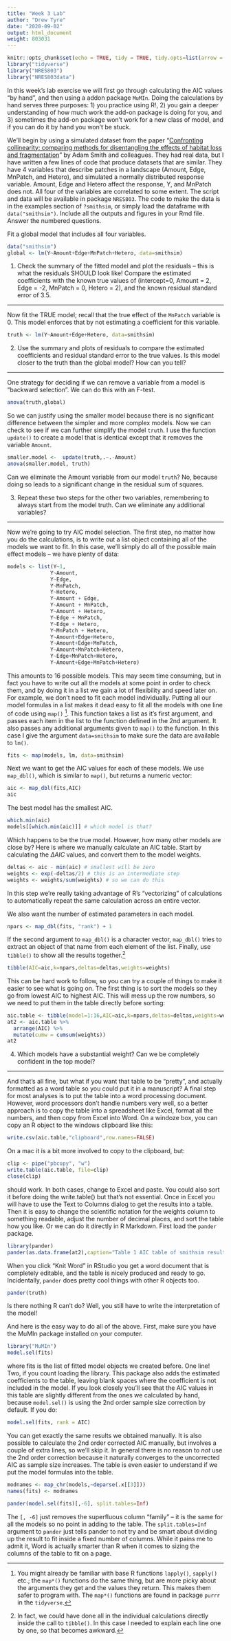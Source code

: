```yaml
---
title: "Week 3 Lab"
author: "Drew Tyre"
date: "2020-09-02"
output: html_document
weight: 803031
---
```


```r
knitr::opts_chunk$set(echo = TRUE, tidy = TRUE, tidy.opts=list(arrow = TRUE, width.cutoff=60), eval = FALSE)
library("tidyverse")
library("NRES803")
library("NRES803data")
```

In this week’s lab exercise we will first go through calculating the AIC values "by hand", and then using a addon package `MuMIn`. Doing the calculations by hand serves three purposes: 1) you practice using R!, 2) you gain a deeper understanding of how much work the add-on package is doing for you, and 3) sometimes the add-on package won’t work for a new class of model, and if you can do it by hand you won’t be stuck.

We’ll begin by using a simulated dataset from the paper "[Confronting collinearity: comparing methods for disentangling the effects of habitat loss and fragmentation](http://rdcu.be/vG1r)" by Adam Smith and colleagues. They had real data, but I have written a few lines of code that produce datasets that are similar. They have 4 variables that describe patches in a landscape (Amount, Edge, MnPatch, and Hetero), and simulated a normally distributed response variable. Amount, Edge and Hetero affect the response, Y, and MnPatch does not. All four of the variables are correlated to some extent. The script and data will be available in package `NRES803`. The code to make the data is in the examples section of `?smithsim`, or simply load the dataframe with `data("smithsim")`.  Include all the outputs and figures in your Rmd file. Answer the numbered questions. 

Fit a global model that includes all four variables. 
```r
data("smithsim")
global <- lm(Y~Amount+Edge+MnPatch+Hetero, data=smithsim)
```

(@) Check the summary of the fitted model and plot the residuals – this is what the residuals SHOULD look like! Compare the estimated coefficients with the known true values of (intercept=0, Amount = 2, Edge = -2, MnPatch = 0, Hetero = 2), and the known residual standard error of 3.5.

------

Now fit the TRUE model; recall that the true effect of the `MnPatch` variable is 0. This model enforces that by not estimating a coefficient for this variable. 

```r
truth <- lm(Y~Amount+Edge+Hetero, data=smithsim)

```

(@) Use the summary and plots of residuals to compare the estimated coefficients and residual standard error to the true values. Is this model closer to the truth than the global model? How can you tell?

-----

One strategy for deciding if we can remove a variable from a model is "backward selection". We can do this with an F-test.

```r
anova(truth,global)
```

So we can justify using the smaller model because there is no significant difference between the simpler and more complex models. Now we can check to see if we can further simplify the model `truth`. I use the function `update()` to create a model that is identical except that it removes the variable `Amount`.

```r
smaller.model <-  update(truth,.~.-Amount)
anova(smaller.model, truth)
```

Can we eliminate the Amount variable from our model `truth`? No, because doing so leads to a significant change in the residual sum of squares. 

(@) Repeat these two steps for the other two variables, remembering to always start from the model truth. Can we eliminate any additional variables?

------

Now we’re going to try AIC model selection. The first step, no matter how you do the calculations, is to write out a list object containing all of the models we want to fit. In this case, we’ll simply do all of the possible main effect models – we have plenty of data:

```r
models <- list(Y~1,
              Y~Amount,
              Y~Edge,
              Y~MnPatch,
              Y~Hetero,
              Y~Amount + Edge,
              Y~Amount + MnPatch,
              Y~Amount + Hetero,
              Y~Edge + MnPatch,
              Y~Edge + Hetero,
              Y~MnPatch + Hetero,
              Y~Amount+Edge+Hetero,
              Y~Amount+Edge+MnPatch,
              Y~Amount+MnPatch+Hetero,
              Y~Edge+MnPatch+Hetero,
              Y~Amount+Edge+MnPatch+Hetero)
```

This amounts to 16 possible models. This may seem time consuming, but in fact you have to write out all the models at some point in order to check them, and by doing it in a list we gain a lot of flexibility and speed later on. For example, we don’t need to fit each model individually.
Putting all our model formulas in a list makes it dead easy to fit all the models with one line of code using `map()` [^mapvslapply]. This function takes a list as it's first argument, and passes each item in the list to the function defined in the 2nd argument. It also passes any additional arguments given to `map()` to the function. In this case I give the argument `data=smithsim` to make sure the data are available to `lm()`.

[^mapvslapply]: You might already be familiar with base R functions `lapply()`, `sapply()` etc.; the `map*()` functions do the same thing, but are more picky about the arguments they get and the values they return. This makes them safer to program with. The `map*()` functions are found in package `purrr` in the `tidyverse`.

```r
fits <- map(models, lm, data=smithsim)

```
Next we want to get the AIC values for each of these models. We use `map_dbl()`, which is similar to `map()`, but returns a numeric vector:

```r
aic <- map_dbl(fits,AIC)
aic
```

The best model has the smallest AIC. 

```r
which.min(aic)
models[[which.min(aic)]] # which model is that?
```

Which happens to be the true model. However, how many other models are close by? Here is where we manually calculate an AIC table. Start by calculating the $\Delta AIC$ values, and convert them to the model weights.

```r
deltas <- aic - min(aic) # smallest will be zero
weights <- exp(-deltas/2) # this is an intermediate step
weights <- weights/sum(weights) # so we can do this
```

In this step we’re really taking advantage of R’s “vectorizing” of calculations to automatically repeat the same calculation across an entire vector.

We also want the number of estimated parameters in each model.
```r
npars <- map_dbl(fits, "rank") + 1
```

If the second argument to `map_dbl()` is a character vector,
`map_dbl()` tries to extract an object of that name from each element of the list. Finally, use `tibble()` to show all the results together.[^usedataframe]

[^usedataframe]: In fact, we could have done all in the individual calculations directly inside the call to `tibble()`. In this case I needed to explain each line one by one, so that becomes awkward.

```r
tibble(AIC=aic,k=npars,deltas=deltas,weights=weights)
```

This can be hard work to follow, so you can try a couple of things to make it easier to see what is going on. The first thing is to sort the models so they go from lowest AIC to highest AIC. This will mess up the row numbers, so we need to put them in the table directly before sorting:

```r
aic.table <- tibble(model=1:16,AIC=aic,k=npars,deltas=deltas,weights=weights)
at2 <- aic.table %>%
  arrange(AIC) %>%
  mutate(cumw = cumsum(weights))
at2
```

(@) Which models have a substantial weight? Can we be completely confident in the top model?

-----

And that's all fine, but what if you want that table to be "pretty", and actually formatted as a word table so you could put it in a manuscript? A final step for most analyses is to put the table into a word processing document. However, word processors don’t handle numbers very well, so a better approach is to copy the table into a spreadsheet like Excel, format all the numbers, and then copy from Excel into Word. On a windoze box, you can copy an R object to the windows clipboard like this:
```r
write.csv(aic.table,"clipboard",row.names=FALSE)
```

On a mac it is a bit more involved to copy to the clipboard, but:
```r
clip <- pipe("pbcopy", "w")
write.table(aic.table, file=clip)
close(clip) 
```

should work. In both cases, change to Excel and paste. You could also sort it before doing the write.table() but that’s not essential. Once in Excel you will have to use the Text to Columns dialog to get the results into a table. Then it is easy to change the scientific notation for the weights column to something readable, adjust the number of decimal places, and sort the table how you like.
Or we can do it directly in R Markdown. First load the `pander` package.
```r
library(pander)
pander(as.data.frame(at2),caption="Table 1 AIC table of smithsim results.")
```

When you click "Knit Word" in RStudio you get a word document that is completely editable, and the table is nicely produced and ready to go. 
Incidentally, `pander` does pretty cool things with other R objects too. 

```r
pander(truth)
```

Is there nothing R can't do? Well, you still have to write the interpretation of the model! 

And here is the easy way to do all of the above.
First, make sure you have the MuMIn package installed on your computer.
```r
library("MuMIn")
model.sel(fits)
```
where fits is the list of fitted model objects we created before. One line! Two, if you count loading the library. This package also adds the estimated coefficients to the table, leaving 
blank spaces where the coefficient is not included in the model. 
If you look closely you’ll see that the AIC values in this table are slightly different from the ones we calculated by hand, because `model.sel()` is using the 2nd order sample size correction by default. If you do:
```r
model.sel(fits, rank = AIC)
```

You can get exactly the same results we obtained manually. It is also possible to calculate the 2nd order corrected AIC manually, but involves a couple of extra lines, so we’ll skip it. In general there is no reason to *not* use the 2nd order correction because it naturally converges to the uncorrected AIC as sample size increases. 
The table is even easier to understand if we put the model formulas into the table.
```r
modnames <- map_chr(models,~deparse(.x[[3]]))
names(fits) <- modnames

pander(model.sel(fits)[,-6], split.tables=Inf)
```

The `[, -6]` just removes the superfluous column "family" -- it is the same for all the models
so no point in adding to the table. The `split.tables=Inf` argument to `pander` just tells pander to not try and be smart about dividing up the result to fit inside a fixed number of columns. While it pains me to admit it, Word is actually smarter than R when it comes to sizing the columns of the table to fit on a page. 